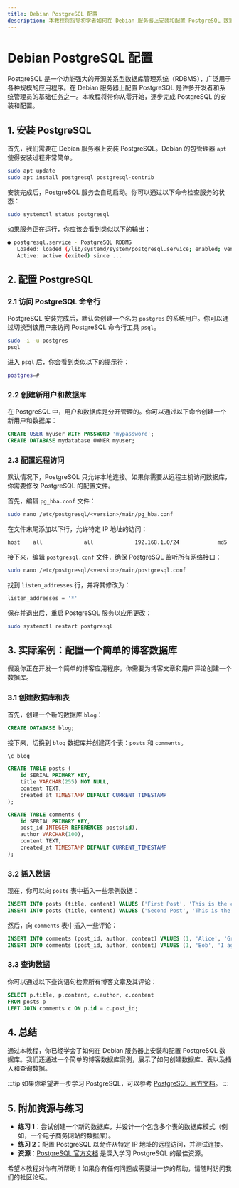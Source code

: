 ```yaml
---
title: Debian PostgreSQL 配置
description: 本教程将指导初学者如何在 Debian 服务器上安装和配置 PostgreSQL 数据库。我们将从基础安装开始，逐步讲解如何配置数据库、创建用户、设置权限以及管理数据库。
---
```


# Debian PostgreSQL 配置

PostgreSQL 是一个功能强大的开源关系型数据库管理系统（RDBMS），广泛用于各种规模的应用程序。在 Debian 服务器上配置 PostgreSQL 是许多开发者和系统管理员的基础任务之一。本教程将带你从零开始，逐步完成 PostgreSQL 的安装和配置。

## 1. 安装 PostgreSQL

首先，我们需要在 Debian 服务器上安装 PostgreSQL。Debian 的包管理器 `apt` 使得安装过程非常简单。

```bash
sudo apt update
sudo apt install postgresql postgresql-contrib
```

安装完成后，PostgreSQL 服务会自动启动。你可以通过以下命令检查服务的状态：

```bash
sudo systemctl status postgresql
```

如果服务正在运行，你应该会看到类似以下的输出：

```bash
● postgresql.service - PostgreSQL RDBMS
   Loaded: loaded (/lib/systemd/system/postgresql.service; enabled; vendor preset: enabled)
   Active: active (exited) since ...
```

## 2. 配置 PostgreSQL

### 2.1 访问 PostgreSQL 命令行

PostgreSQL 安装完成后，默认会创建一个名为 `postgres` 的系统用户。你可以通过切换到该用户来访问 PostgreSQL 命令行工具 `psql`。

```bash
sudo -i -u postgres
psql
```

进入 `psql` 后，你会看到类似以下的提示符：

```bash
postgres=#
```

### 2.2 创建新用户和数据库

在 PostgreSQL 中，用户和数据库是分开管理的。你可以通过以下命令创建一个新用户和数据库：

```sql
CREATE USER myuser WITH PASSWORD 'mypassword';
CREATE DATABASE mydatabase OWNER myuser;
```

### 2.3 配置远程访问

默认情况下，PostgreSQL 只允许本地连接。如果你需要从远程主机访问数据库，你需要修改 PostgreSQL 的配置文件。

首先，编辑 `pg_hba.conf` 文件：

```bash
sudo nano /etc/postgresql/<version>/main/pg_hba.conf
```

在文件末尾添加以下行，允许特定 IP 地址的访问：

```bash
host    all             all             192.168.1.0/24            md5
```

接下来，编辑 `postgresql.conf` 文件，确保 PostgreSQL 监听所有网络接口：

```bash
sudo nano /etc/postgresql/<version>/main/postgresql.conf
```

找到 `listen_addresses` 行，并将其修改为：

```bash
listen_addresses = '*'
```

保存并退出后，重启 PostgreSQL 服务以应用更改：

```bash
sudo systemctl restart postgresql
```

## 3. 实际案例：配置一个简单的博客数据库

假设你正在开发一个简单的博客应用程序，你需要为博客文章和用户评论创建一个数据库。

### 3.1 创建数据库和表

首先，创建一个新的数据库 `blog`：

```sql
CREATE DATABASE blog;
```

接下来，切换到 `blog` 数据库并创建两个表：`posts` 和 `comments`。

```sql
\c blog

CREATE TABLE posts (
    id SERIAL PRIMARY KEY,
    title VARCHAR(255) NOT NULL,
    content TEXT,
    created_at TIMESTAMP DEFAULT CURRENT_TIMESTAMP
);

CREATE TABLE comments (
    id SERIAL PRIMARY KEY,
    post_id INTEGER REFERENCES posts(id),
    author VARCHAR(100),
    content TEXT,
    created_at TIMESTAMP DEFAULT CURRENT_TIMESTAMP
);
```

### 3.2 插入数据

现在，你可以向 `posts` 表中插入一些示例数据：

```sql
INSERT INTO posts (title, content) VALUES ('First Post', 'This is the content of the first post.');
INSERT INTO posts (title, content) VALUES ('Second Post', 'This is the content of the second post.');
```

然后，向 `comments` 表中插入一些评论：

```sql
INSERT INTO comments (post_id, author, content) VALUES (1, 'Alice', 'Great post!');
INSERT INTO comments (post_id, author, content) VALUES (1, 'Bob', 'I agree with Alice.');
```

### 3.3 查询数据

你可以通过以下查询语句检索所有博客文章及其评论：

```sql
SELECT p.title, p.content, c.author, c.content
FROM posts p
LEFT JOIN comments c ON p.id = c.post_id;
```

## 4. 总结

通过本教程，你已经学会了如何在 Debian 服务器上安装和配置 PostgreSQL 数据库。我们还通过一个简单的博客数据库案例，展示了如何创建数据库、表以及插入和查询数据。

:::tip
如果你希望进一步学习 PostgreSQL，可以参考 [PostgreSQL 官方文档](https://www.postgresql.org/docs/)。
:::

## 5. 附加资源与练习

- **练习 1**：尝试创建一个新的数据库，并设计一个包含多个表的数据库模式（例如，一个电子商务网站的数据库）。
- **练习 2**：配置 PostgreSQL 以允许从特定 IP 地址的远程访问，并测试连接。
- **资源**：[PostgreSQL 官方文档](https://www.postgresql.org/docs/) 是深入学习 PostgreSQL 的最佳资源。

希望本教程对你有所帮助！如果你有任何问题或需要进一步的帮助，请随时访问我们的社区论坛。